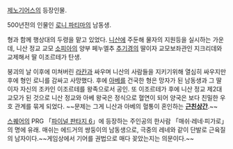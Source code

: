 [[제노기어스]]의 등장인물.

500년전의 인물인 [[로니 파티마]]의 남동생. 

형과 함께 행상대의 두령을 맡고 있었다. [[니산]]에 주둔해 물자의 지원등을 실시하는 가운데, 니산 정교 교모 [[소피아]]의 양부 페누엘추 [[추기경]]의 딸이자 교모보좌관인 지크리데와 교제해서 딸 이조르테가 탄생.
 
붕괴의 날 이후에 미쳐버린 [[라칸]]과 싸우며 니산의 사람들을 지키기위해 열심히 싸우지만 후에 형인 로니를 감싸고 사망했다. 후에 [[아베]]를 건국한 형은 망자가 된 남동생과 그 딸이자 자신의 조카인 이조르테를 왕족으로서 공인. 또 이조르테가 후에 니산 정교 제2대 교모가 된 것으로 니산 정교와 아베 왕국은 정식으로 혈연이 되어 양국은 보다 친밀한 우호 관계를 묶게 되었다. ~~문제는 그게 니산과 아베의 혈통이 혼인하는 '''[[근친상간]]'''.~~

[[스퀘어]]의 PRG 「[[파이널 판타지 6]]」에 등장하는 주인공의 한사람 「매쉬·레네·피가로」의 명에 유래. 매쉬는 에드거의 쌍둥이의 남동생으로, 극중의 레네와 같이 단발로 근육질의 남자이다.~~게임상에서 기어를 권법으로 매다 꽂았는지는 의문이다.~~
